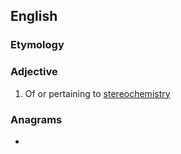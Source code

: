 ==English==

===Etymology===
{{prefix|en|stereo|chemical}}

===Adjective===
{{en-adj|-}}

# Of or pertaining to [[stereochemistry]]

===Anagrams===
* {{anagrams|en|cholesteraemic}}